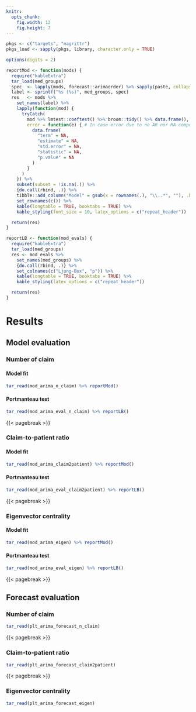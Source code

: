 ```yaml
---
knitr:
  opts_chunk:
    fig.width: 12
    fig.height: 7
---
```


```r

pkgs <- c("targets", "magrittr")
pkgs_load <- sapply(pkgs, library, character.only = TRUE)

options(digits = 2)

reportMod <- function(mods) {
  require("kableExtra")
  tar_load(med_groups)
  spec  <- lapply(mods, forecast::arimaorder) %>% sapply(paste, collapse = ", ")
  label <- sprintf("%s (%s)", med_groups, spec)
  res   <- mods %>%
    set_names(label) %>%
    lapply(function(mod) {
      tryCatch(
        mod %>% lmtest::coeftest() %>% broom::tidy() %>% data.frame(),
        error = function(e) { # In case error due to no AR nor MA component
          data.frame(
            "term" = NA,
            "estimate" = NA,
            "std.error" = NA,
            "statistic" = NA,
            "p.value" = NA
          )
        }
      )
    }) %>%
    subset(subset = !is.na(.)) %>%
    {do.call(rbind, .)} %>%
    tibble::add_column("Model" = gsub(x = rownames(.), "\\..*", ""), .before = 1) %>%
    set_rownames(c()) %>%
    kable(longtable = TRUE, booktabs = TRUE) %>%
    kable_styling(font_size = 10, latex_options = c("repeat_header"))

  return(res)
}

reportLB <- function(mod_evals) {
  require("kableExtra")
  tar_load(med_groups)
  res <- mod_evals %>%
    set_names(med_groups) %>%
    {do.call(rbind, .)} %>%
    set_colnames(c("Ljung-Box", "p")) %>%
    kable(longtable = TRUE, booktabs = TRUE) %>%
    kable_styling(latex_options = c("repeat_header"))

  return(res)
}

```

# Results

## Model evaluation

### Number of claim

#### Model fit

```r

tar_read(mod_arima_n_claim) %>% reportMod()

```

#### Portmanteau test

```r

tar_read(mod_arima_eval_n_claim) %>% reportLB()

```

{{< pagebreak >}}

### Claim-to-patient ratio

#### Model fit

```r

tar_read(mod_arima_claim2patient) %>% reportMod()

```

#### Portmanteau test

```r

tar_read(mod_arima_eval_claim2patient) %>% reportLB()

```

{{< pagebreak >}}

### Eigenvector centrality

#### Model fit

```r

tar_read(mod_arima_eigen) %>% reportMod()

```

#### Portmanteau test

```r

tar_read(mod_arima_eval_eigen) %>% reportLB()

```

{{< pagebreak >}}
\KOMAoptions{paper=landscape,pagesize}
\recalctypearea

## Forecast evaluation

### Number of claim

```r

tar_read(plt_arima_forecast_n_claim)

```

{{< pagebreak >}}

### Claim-to-patient ratio

```r

tar_read(plt_arima_forecast_claim2patient)

```

{{< pagebreak >}}

### Eigenvector centrality

```r

tar_read(plt_arima_forecast_eigen)

```
